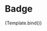 

<Meta title="Components/Badge" component={Badge} />

# Badge

<Canvas>
  <Story
    name="Overview"
    args={{
      text: "Szczeniak ",
      variant: "gray",
      size: "small",
    }}
  >
    {Template.bind()}
  </Story>
</Canvas>

<ArgsTable />


